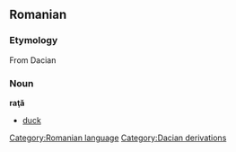 == Romanian ==
=== Etymology ===
From Dacian
=== Noun ===
'''raţă'''

* [[duck]]

[[Category:Romanian language]]
[[Category:Dacian derivations]]